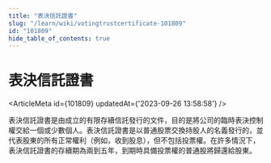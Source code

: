 ```yaml
---
title: "表決信託證書"
slug: "/learn/wiki/votingtrustcertificate-101809"
id: "101809"
hide_table_of_contents: true
---
```



# 表決信託證書

<ArticleMeta id={101809} updatedAt={'2023-09-26 13:58:58'} />
<div className='border-solid border-b border-t-0 my-4 border-[var(--ifm-color-gray-300)]' />

表決信託證書是由成立的有限存續信託發行的文件，目的是將公司的臨時表決控制權交給一個或少數個人。表決信託證書是以普通股票交換持股人的名義發行的，並代表股東的所有正常權利（例如，收到股息），但不包括投票權。在許多情況下，表決信託證書的存續期為兩到五年，到期時具備投票權的普通股將歸還給股東。

